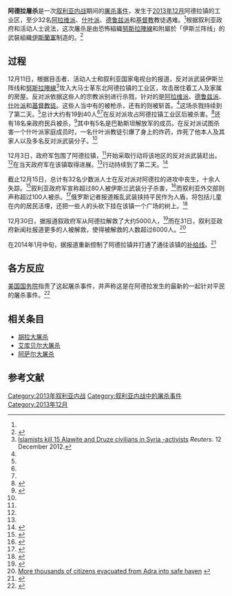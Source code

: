 {{Infobox civilian attack
|title       = 阿德拉屠杀
|partof      = [[叙利亚内战|叙利亚内战]]
|alt         =
|caption     =
|map         =
|map_size    =
|map_alt     =
|map_caption =
|location    = 阿德拉镇，[[叙利亚|叙利亚]]
|target      = [[阿拉维派|阿拉维派]]、[[德鲁兹派|德鲁兹派]]、[[什叶派|什叶派]]和[[基督教徒|基督教徒]]
|date        = 2013年12月11日至12日
|time        =
|timezone    =
|type        = [[屠杀|屠杀]]
|fatalities  = 32–40（反对派宣称）<br/>80–100（叙利亚政府宣称）
|injuries    =
|victim      =
|perps       = {{flagicon image|Flag of Jabhat al-Nusra.jpg}} [[努斯拉陣線|努斯拉陣線]]<br>{{flagicon image|Flag of Jihad.svg}} [[伊斯蘭軍|伊斯蘭軍]]
|perp        =
|perpetrators=
|perpetrator =
|susperps    =
|susperp     =
|weapons     =
|numparts    =
|numpart     =
|dfens       =
|dfen        =
|footage     =
|motive      =
}}
'''阿德拉屠杀'''是一次[[叙利亚内战|叙利亚内战]]期间的[[屠杀事件|屠杀事件]]，发生于[[2013年12月|2013年12月]]阿德拉镇的工业区，至少32名[[阿拉维派|阿拉维派]]、[[什叶派|什叶派]]、[[德鲁兹派|德鲁兹派]]和[[基督教|基督教]]教徒遇难。<ref name=barrel/>根据叙利亚政府和活动人士说法，这次屠杀是由恐怖組織[[努斯拉陣線|努斯拉陣線]]和附屬於「伊斯兰阵线」的武裝組織[[伊斯蘭軍|伊斯蘭軍]]制造的。<ref name=pottsmerc>{{Cite web |url=http://www.pottsmerc.com/general-news/20131213/syrian-troops-launch-offensive-after-dozens-killed |title=Syrian troops launch offensive after dozens killed |access-date=2014-02-16 |archive-date=2014-10-06 |archive-url=https://web.archive.org/web/20141006073025/http://www.pottsmerc.com/general-news/20131213/syrian-troops-launch-offensive-after-dozens-killed |dead-url=no }}</ref>

== 过程 ==
12月11日，根据目击者、活动人士和叙利亚国家电视台的报道，反对派武装伊斯兰阵线和[[努斯拉陣線|努斯拉陣線]]<ref name=alawiteanddruze>[http://in.reuters.com/article/2013/12/12/syria-crisis-adra-idINDEE9BB0AR20131212 Islamists kill 15 Alawite and Druze civilians in Syria -activists] {{Wayback|url=http://in.reuters.com/article/2013/12/12/syria-crisis-adra-idINDEE9BB0AR20131212 |date=20151009172352 }} ''Reuters''. 12 December 2012.</ref>攻入大马士革东北阿德拉镇的工业区，攻击居住着工人及家属的房屋。反对派依据这些人的宗教派别进行杀戮，针对的是[[阿拉维派|阿拉维派]]、[[德鲁兹派|德鲁兹派]]、[[什叶派|什叶派]]和[[基督教徒|基督教徒]]。这些人当中有的被枪杀，还有的则被斩首。<ref name=pottsmerc/>这场杀戮持续到了第二天。<ref name=alawiteanddruze/>总计大约有19到40人<ref name=pottsmerc/><ref name=alawiteanddruze/>在反对派攻占阿德拉镇工业区后被杀害。<ref>{{Cite web |url=http://www.panarmenian.net/eng/news/173913/ |title=Many civilians feared dead as rebels capture town near Damascus |access-date=2014-02-16 |archive-date=2014-02-25 |archive-url=https://web.archive.org/web/20140225020121/http://www.panarmenian.net/eng/news/173913/ |dead-url=no }}</ref>还有18名亲政府民兵被杀，<ref name=expel>{{Cite web |url=http://english.ahram.org.eg/NewsContent/2/8/89044/World/Region/Syria-army-aims-to-expel-rebels-from-town-on-road-.aspx |title=Syria army aims to expel rebels from town on road to capital |access-date=2014-02-16 |archive-date=2019-05-21 |archive-url=https://web.archive.org/web/20190521043141/http://english.ahram.org.eg/NewsContent/2/8/89044/World/Region/Syria-army-aims-to-expel-rebels-from-town-on-road-.aspx |dead-url=no }}</ref>其中有5名是巴勒斯坦解放军的成员。在反对派试图杀害一个什叶派家庭成员时，一名什叶派教徒引爆了身上的炸药，炸死了他本人及其家人以及多名反对派武装分子。<ref name=pottsmerc/>

12月3日，政府军包围了阿德拉镇，<ref name=pottsmerc/>开始采取行动将该地区的反对派武装赶出。<ref name=expel/>在当天政府军在该镇取得进展。<ref name=pottsmerc/>行动持续到了第二天。<ref>{{Cite web |url=http://www.dailystar.com.lb/News/Middle-East/2013/Dec-14/241107-syria-rebel-commander-freezes-to-death-monitor.ashx#axzz2nTHkoZHH |title=Syria rebel commander freezes to death: activists |access-date=2014-02-16 |archive-date=2019-05-31 |archive-url=https://web.archive.org/web/20190531092123/http://www.dailystar.com.lb//News/Middle-East/2013/Dec-14/241107-syria-rebel-commander-freezes-to-death-monitor.ashx#axzz2nTHkoZHH |dead-url=yes }}</ref>

截止12月15日，总计有32名少数派人士在反对派对阿德拉的进攻中丧生，十余人失踪。<ref name=barrel>{{Cite web |url=http://www.news.com.au/world/syrian-regime-drops-barrel-bombs-in-air-attack-in-aleppo-78-dead-include-28-children/story-fndir2ev-1226783680713 |title=Syrian regime drops barrel bombs in air attack in Aleppo; 78 dead include 28 children |access-date=2014-02-16 |archive-date=2016-10-30 |archive-url=https://web.archive.org/web/20161030103033/http://www.news.com.au/world/syrian-regime-drops-barrel-bombs-in-air-attack-in-aleppo-78-dead-include-28-children/story-fndir2ev-1226783680713 |dead-url=yes }}</ref>叙利亚政府军宣称超过80人被伊斯兰武装分子杀害，<ref>{{Cite web |url=http://www.upi.com/Top_News/World-News/2013/12/16/Opposition-government-trade-accusations-of-slaughter-in-Syria/UPI-52361387200081/?spt=rln&or=2 |title=Opposition, government trade accusations of slaughter in Syria |access-date=2014-02-16 |archive-date=2014-10-28 |archive-url=https://web.archive.org/web/20141028015051/http://www.upi.com/Top_News/World-News/2013/12/16/Opposition-government-trade-accusations-of-slaughter-in-Syria/UPI-52361387200081/?spt=rln&or=2 |dead-url=no }}</ref>而叙利亚外交部则声称超过100人被杀。<ref>{{Cite web |url=http://news.xinhuanet.com/english/world/2013-12/17/c_125869068.htm |title=Al-Qaida militants kill over 100 Syrians near Damascus: FM |access-date=2014-02-16 |archive-date=2016-10-18 |archive-url=https://web.archive.org/web/20161018125900/http://news.xinhuanet.com/english/world/2013-12/17/c_125869068.htm |dead-url=no }}</ref>俄罗斯记者报道叛乱武装挟持平民作为人盾，将包括儿童在内的居民活埋，还把一些人的头砍下挂在该镇一个广场的树上。<ref>{{cite web|url=http://anna-news.info/node/13127|title=Summary of events in Syria for 19 December|work=ANNA News|date=2013-12-21|accessdate=2013-12-21|archive-date=2016-08-27|archive-url=https://web.archive.org/web/20160827212207/http://anna-news.info/node/13127|dead-url=no}}</ref>

12月30日，据报道叙政府军从阿德拉解救了大约5000人，<ref>{{Cite web |url=http://rt.com/news/syria-5000-evacuated-adra-955/ |title=Syrian govt evacuates 5,000 from town besieged by Islamist rebels |access-date=2014-02-16 |archive-date=2019-01-13 |archive-url=https://web.archive.org/web/20190113232308/https://www.rt.com/news/syria-5000-evacuated-adra-955/ |dead-url=no }}</ref>而在31日，叙利亚政府新闻社报道更多的人被解救，使得被解救的人数超过6000人。<ref>[http://sana.sy/eng/21/2013/12/31/520266.htm More thousands of citizens evacuated from Adra into safe haven] {{webarchive|url=https://web.archive.org/web/20140614032758/http://sana.sy/eng/21/2013/12/31/520266.htm |date=2014-06-14 }}</ref>

在2014年1月中旬，据报道重新控制了阿德拉镇并打通了通往该镇的[[补给线|补给线]]。<ref>{{Cite web |url=http://www.independent.co.uk/news/world/middle-east/syria-geneva-ii-talks-scepticism-on-the-streets-asalqaida-poses-as-peacemaker-9084078.html |title=Syria Geneva II talks: Scepticism on the streets as al-Qa’ida poses as peacemaker |access-date=2014-02-16 |archive-date=2015-09-25 |archive-url=https://web.archive.org/web/20150925194342/http://www.independent.co.uk/news/world/middle-east/syria-geneva-ii-talks-scepticism-on-the-streets-asalqaida-poses-as-peacemaker-9084078.html |dead-url=no }}</ref>

== 各方反应 ==
{{flagicon|USA}} [[美国国务院|美国国务院]]指责了这起屠杀事件，并声称这是在阿德拉发生的最新的一起针对平民的屠杀事件。<ref>{{Cite web |url=http://www.state.gov/r/pa/prs/ps/2013/218664.htm |title=Civilian Massacres in Syria |access-date=2014-02-16 |archive-url=https://web.archive.org/web/20140114141412/http://www.state.gov/r/pa/prs/ps/2013/218664.htm |archive-date=2014-01-14 |dead-url=yes }}</ref>

== 相关条目 ==
* [[胡拉大屠杀|胡拉大屠杀]]
* [[艾库贝尔大屠杀|艾库贝尔大屠杀]]
* [[阿萨尔大屠杀|阿萨尔大屠杀]]

== 参考文献 ==
{{Reflist|33em}}

[[Category:2013年叙利亚内战|Category:2013年叙利亚内战]]
[[Category:叙利亚内战中的屠杀事件|Category:叙利亚内战中的屠杀事件]]
[[Category:2013年12月|Category:2013年12月]]